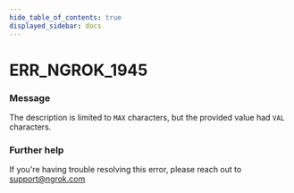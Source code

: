 ```yaml
---
hide_table_of_contents: true
displayed_sidebar: docs
---
```



# ERR_NGROK_1945

### Message

The description is limited to `MAX` characters, but the provided value had `VAL` characters.

### Further help

If you're having trouble resolving this error, please reach out to [support@ngrok.com](mailto:support@ngrok.com?subject=Help%20with%20ERR_NGROK_1945)

<ErrorDetails error="err_ngrok_1945" />

